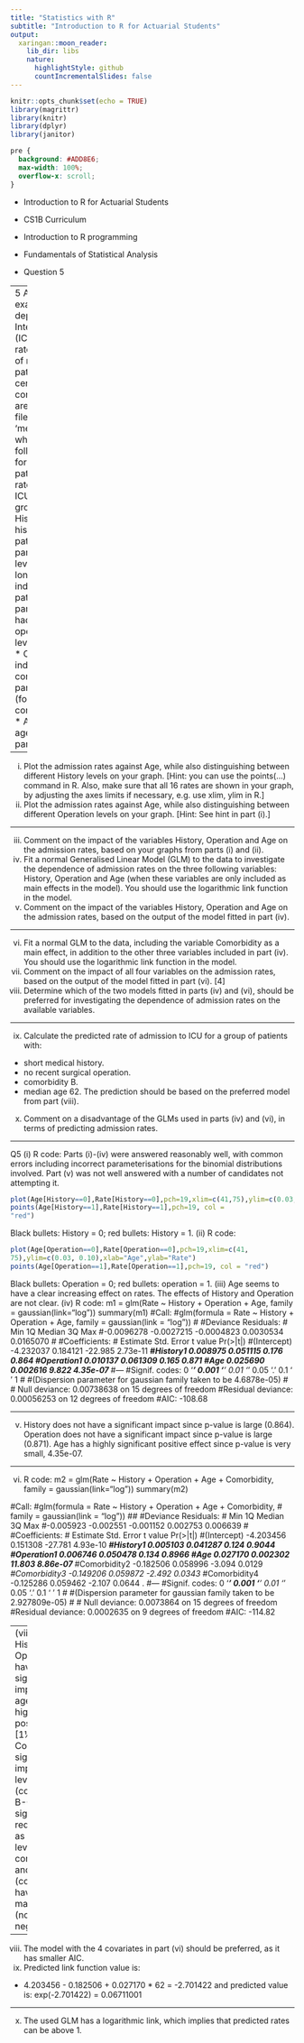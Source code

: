 ```yaml
---
title: "Statistics with R"
subtitle: "Introduction to R for Actuarial Students"
output:
  xaringan::moon_reader:
    lib_dir: libs
    nature:
      highlightStyle: github
      countIncrementalSlides: false
---
```


```r
knitr::opts_chunk$set(echo = TRUE)
library(magrittr)
library(knitr)
library(dplyr)
library(janitor)


```

```css
pre {
  background: #ADD8E6;
  max-width: 100%;
  overflow-x: scroll;
}
```

* Introduction to R for Actuarial Students

* CS1B Curriculum

* Introduction to R programming
* Fundamentals of Statistical Analysis

* Question 5

---
5 A medical study examines the dependence of Intensive Care Unit (ICU) admission
rates on a numbers of risk factors, for patients with a certain medical condition. The
data are available in the file ‘medical_data.RData’, which contains the following
variables for 16 groups of patients:
*  Rate: the rate of admission to ICU in a particular group of patients.
*  History: the medical history of the patients in a particular group (two levels;
0: short; 1: long).
*  Operation: indicator showing if patients in a particular group have had a recent
surgical operation (two levels; 0: no; 1: yes).
*  Comorbidity: an index of existing comorbidities in a particular group (four levels;
1–4 for comorbidities A–D).
*  Age: the median age of patients in a particular group.

---

(i) Plot the admission rates against Age, while also distinguishing between
different History levels on your graph. 
[Hint: you can use the points(…) command in R. Also, make sure that all
16 rates are shown in your graph, by adjusting the axes limits if necessary,
e.g. use xlim, ylim in R.]
(ii) Plot the admission rates against Age, while also distinguishing between
different Operation levels on your graph. 
[Hint: See hint in part (i).]

---

(iii) Comment on the impact of the variables History, Operation and Age on the
admission rates, based on your graphs from parts (i) and (ii).
(iv) Fit a normal Generalised Linear Model (GLM) to the data to investigate the
dependence of admission rates on the three following variables: History,
Operation and Age (when these variables are only included as main effects in
the model).
You should use the logarithmic link function in the model. 
(v) Comment on the impact of the variables History, Operation and Age on the
admission rates, based on the output of the model fitted in part (iv).

--- 
 
(vi) Fit a normal GLM to the data, including the variable Comorbidity as a main
effect, in addition to the other three variables included in part (iv). You should
use the logarithmic link function in the model. 
(vii) Comment on the impact of all four variables on the admission rates, based on
the output of the model fitted in part (vi). [4]
(viii) Determine which of the two models fitted in parts (iv) and (vi), should be
preferred for investigating the dependence of admission rates on the available
variables. 

---

(ix) Calculate the predicted rate of admission to ICU for a group of patients with:
*  short medical history.
*  no recent surgical operation.
*  comorbidity B.
*  median age 62.
The prediction should be based on the preferred model from part (viii). 
(x) Comment on a disadvantage of the GLMs used in parts (iv) and (vi), in terms
of predicting admission rates.

---

Q5
(i)
R code:
Parts (i)-(iv) were answered reasonably well, with common errors including incorrect parameterisations for the binomial distributions involved.
Part (v) was not well answered with a number of candidates not attempting it.

```r
plot(Age[History==0],Rate[History==0],pch=19,xlim=c(41,75),ylim=c(0.03,0.10),xlab="Age",ylab="Rate", main="Admission rates against age") 
points(Age[History==1],Rate[History==1],pch=19, col =
"red") 
```
Black bullets: History = 0; red bullets: History = 1. 
(ii)
R code:

```r
plot(Age[Operation==0],Rate[Operation==0],pch=19,xlim=c(41,
75),ylim=c(0.03, 0.10),xlab="Age",ylab="Rate") 
points(Age[Operation==1],Rate[Operation==1],pch=19, col = "red") 
```

Black bullets: Operation = 0; red bullets: operation = 1. 
(iii)
Age seems to have a clear increasing effect on rates. 
The effects of History and Operation are not clear. 
(iv)
R code:
m1 = glm(Rate ~ History + Operation + Age, family = gaussian(link="log")) 
summary(m1)
#Call:
#glm(formula = Rate ~ History + Operation + Age, family = gaussian(link = "log"))
#
#Deviance Residuals:
# Min 1Q Median 3Q Max
#-0.0096278 -0.0027215 -0.0004823 0.0030534 0.0165070
#
#Coefficients:
# Estimate Std. Error t value Pr(>|t|)
#(Intercept) -4.232037 0.184121 -22.985 2.73e-11 ***
#History1 0.008975 0.051115 0.176 0.864
#Operation1 0.010137 0.061309 0.165 0.871
#Age 0.025690 0.002616 9.822 4.35e-07 ***
#---
#Signif. codes: 0 ‘***’ 0.001 ‘**’ 0.01 ‘*’ 0.05 ‘.’ 0.1 ‘ ’ 1
#
#(Dispersion parameter for gaussian family taken to be 4.6878e-05)
#
# Null deviance: 0.00738638 on 15 degrees of freedom
#Residual deviance: 0.00056253 on 12 degrees of freedom
#AIC: -108.68 

---

(v)
History does not have a significant impact since p-value is large (0.864). 
Operation does not have a significant impact since p-value is large (0.871). 
Age has a highly significant 
positive effect since p-value is very small, 4.35e-07. 

---

(vi)
R code:
m2 = glm(Rate ~ History + Operation + Age + Comorbidity, family = gaussian(link="log")) 
summary(m2)


#Call:
#glm(formula = Rate ~ History + Operation + Age + Comorbidity,
# family = gaussian(link = "log"))
##
#Deviance Residuals:
# Min 1Q Median 3Q Max
#-0.005923 -0.002551 -0.001152 0.002753 0.006639
#
#Coefficients:
# Estimate Std. Error t value Pr(>|t|)
#(Intercept) -4.203456 0.151308 -27.781 4.93e-10 ***
#History1 0.005103 0.041287 0.124 0.9044
#Operation1 0.006746 0.050478 0.134 0.8966
#Age 0.027170 0.002302 11.803 8.86e-07 ***
#Comorbidity2 -0.182506 0.058996 -3.094 0.0129 *
#Comorbidity3 -0.149206 0.059872 -2.492 0.0343 *
#Comorbidity4 -0.125286 0.059462 -2.107 0.0644 .
#---
#Signif. codes: 0 ‘***’ 0.001 ‘**’ 0.01 ‘*’ 0.05 ‘.’ 0.1 ‘ ’ 1
#
#(Dispersion parameter for gaussian family taken to be 2.927809e-05)
#
# Null deviance: 0.0073864 on 15 degrees of freedom
#Residual deviance: 0.0002635 on 9 degrees of freedom
#AIC: -114.82 

---
(vii)
As before, History and Operation do not have a significant impact, while age still
has a highly significant positive effect. [1½]
Comorbidity has significant impact, 
with levels 2-3 (comorbidities B-C) having a significant reducing effect as
compared to level 1 (baseline, comorbidity A) 
and level 4 (comorbidity D) having a marginally (non-)significant negative impact. 

---

(viii)
The model with the 4 covariates in part (vi) should be preferred, 
as it has smaller AIC. 
(ix)
Predicted link function value is:
- 4.203456 - 0.182506 + 0.027170 * 62
= -2.701422 
and predicted value is:
exp(-2.701422) = 0.06711001 

---
(x)
The used GLM has a logarithmic link,
which implies that predicted rates can be above 1. 
